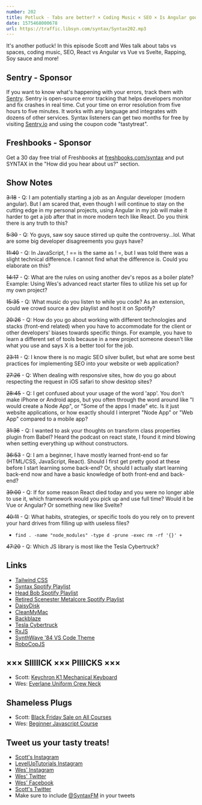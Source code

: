 ```yaml
---
number: 202
title: Potluck - Tabs are better? × Coding Music × SEO × Is Angular good? × Biggie Smalls × Soy Sauce × More!
date: 1575468000678
url: https://traffic.libsyn.com/syntax/Syntax202.mp3
---
```


It's another potluck! In this episode Scott and Wes talk about tabs vs spaces, coding music, SEO, React vs Angular vs Vue vs Svelte, Rapping, Soy sauce and more!

## Sentry - Sponsor
If you want to know what's happening with your errors, track them with [Sentry](https://sentry.io/). Sentry is open-source error tracking that helps developers monitor and fix crashes in real time. Cut your time on error resolution from five hours to five minutes. It works with any language and integrates with dozens of other services. Syntax listeners can get two months for free by visiting [Sentry.io](https://sentry.io/) and using the coupon code "tastytreat".

## Freshbooks - Sponsor
Get a 30 day free trial of Freshbooks at [freshbooks.com/syntax](https://freshbooks.com/syntax) and put SYNTAX in the "How did you hear about us?" section.

## Show Notes

~~3:18~~ - Q: I am potentially starting a job as an Angular developer (modern angular). But I am scared that, even though I will continue to stay on the cutting edge in my personal projects, using Angular in my job will make it harder to get a job after that in more modern tech like React. Do you think there is any truth to this?

~~5:30~~ - Q: Yo guys, saw soy sauce stirred up quite the controversy...lol. What are some big developer disagreements you guys have?

~~11:40~~ - Q: In JavaScript, ! == is the same as ! =, but I was told there was a slight technical difference. I cannot find what the difference is. Could you elaborate on this?

~~14:17~~ - Q: What are the rules on using another dev's repos as a boiler plate? Example: Using Wes's advanced react starter files to utilize his set up for my own project? 

~~15:35~~ - Q: What music do you listen to while you code? As an extension, could we crowd source a dev playlist and host it on Spotify?

~~20:26~~ - Q: How do you go about working with different technologies and stacks (front-end related) when you have to accommodate for the client or other developers' biases towards specific things. For example, you have to learn a different set of tools because in a new project someone doesn't like what you use and says X is a better tool for the job.

~~23:11~~ - Q: I know there is no magic SEO silver bullet, but what are some best practices for implementing SEO into your website or web application?

~~27:26~~ - Q: When dealing with responsive sites, how do you go about respecting the request in iOS safari to show desktop sites?

~~28:45~~ - Q: I get confused about your usage of the word 'app'. You don't make iPhone or Android apps, but you often through the word around like "I would create a Node App", or "Some of the apps I made" etc. Is it just website applications, or how exactly should I interpret "Node App" or "Web App" compared to a mobile app?

~~31:36~~ - Q: I wanted to ask your thoughts on transform class properties plugin from Babel? Heard the podcast on react state, I found it mind blowing when setting everything up without constructors.

~~36:53~~ - Q: I am a beginner, I have mostly learned front-end so far (HTML/CSS, JavaScript, React). Should I first get pretty good at these before I start learning some back-end? Or, should I actually start learning back-end now and have a basic knowledge of both front-end and back-end?

~~39:00~~ - Q: If for some reason React died today and you were no longer able to use it, which framework would you pick up and use full time? Would it be Vue or Angular? Or something new like Svelte?

~~40:11~~ - Q: What habits, strategies, or specific tools do you rely on to prevent your hard drives from filling up with useless files?

* `find . -name "node_modules" -type d -prune -exec rm -rf '{}' +`

~~47:20~~ - Q: Which JS library is most like the Tesla Cybertruck?

## Links
* [Tailwind CSS](https://tailwindcss.com/)
* [Syntax Spotify Playlist](https://open.spotify.com/playlist/061zvEAIbt6ZxVZxtkk3ot?si=R74zdIRyScGYph5UiCHFcg)
* [Head Bob Spotify Playlist](https://open.spotify.com/playlist/4sFWRZDOmCiR7abKNRmWjr?si=Kk0vlHtURFuIsPku1pZ-5A)
* [Retired Scenester Metalcore Spotify Playlist](https://open.spotify.com/playlist/6RnddeJf0fd0kwYrLJbm3U?si=f9SFFYntQJ6buGNH1o0Uxw)
* [DaisyDisk](https://daisydiskapp.com/)
* [CleanMyMac](https://macpaw.com/cleanmymac)
* [Backblaze](https://www.backblaze.com/)
* [Tesla Cybertruck](https://www.tesla.com/cybertruck)
* [RxJS](https://rxjs-dev.firebaseapp.com/)
* [SynthWave '84 VS Code Theme](https://marketplace.visualstudio.com/items?itemName=RobbOwen.synthwave-vscode)
* [RoboCopJS](http://www.pseudobry.com/robocop.js/)


## ××× SIIIIICK ××× PIIIICKS ×××
* Scott: [Keychron K1 Mechanical Keyboard](https://www.keychron.com/products/keychron-mechanical-keyboard)
* Wes: [Everlane Uniform Crew Neck](https://www.everlane.com/uniform)

## Shameless Plugs
* Scott: [Black Friday Sale on All Courses](https://www.leveluptutorials.com/pro)
* Wes: [Beginner Javascript Course](https://beginnerjavascript.com)

## Tweet us your tasty treats!
* [Scott's Instagram](https://www.instagram.com/stolinski/)
* [LevelUpTutorials Instagram](https://www.instagram.com/LevelUpTutorials/)
* [Wes' Instagram](https://www.instagram.com/wesbos/)
* [Wes' Twitter](https://twitter.com/wesbos)
* [Wes' Facebook](https://www.facebook.com/wesbos.developer)
* [Scott's Twitter](https://twitter.com/stolinski)
* Make sure to include [@SyntaxFM](https://twitter.com/SyntaxFM) in your tweets